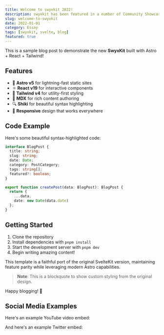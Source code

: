 ```yaml
---
title: Welcome to swyxkit 2022!
description: swyxkit has been featured in a number of Community Showcases and discussions! we take feedback and ship quick.
slug: welcome-to-swyxkit
date: 2022-01-01
category: Essay
tags: [swyxkit, svelte, blog]
featured: true
---
```



This is a sample blog post to demonstrate the new **SwyxKit** built with Astro + React + Tailwind!

## Features

- 🚀 **Astro v5** for lightning-fast static sites
- ⚛️ **React v19** for interactive components
- 🎨 **Tailwind v4** for utility-first styling
- 📝 **MDX** for rich content authoring
- 🔍 **Shiki** for beautiful syntax highlighting
- 📱 **Responsive** design that works everywhere

## Code Example

Here's some beautiful syntax-highlighted code:

```typescript
interface BlogPost {
  title: string;
  slug: string;
  date: Date;
  category: PostCategory;
  tags: string[];
  featured?: boolean;
}

export function createPost(data: BlogPost): BlogPost {
  return {
    ...data,
    date: new Date(data.date)
  };
}
```

## Getting Started

1. Clone the repository
2. Install dependencies with `pnpm install`
3. Start the development server with `pnpm dev`
4. Begin writing amazing content!

This template is a faithful port of the original SvelteKit version, maintaining feature parity while leveraging modern Astro capabilities.

> **Note**: This is a blockquote to show custom styling from the original design.

Happy blogging! 🎉

## Social Media Examples

Here's an example YouTube video embed:

<YouTubeEmbedAstro videoId="dQw4w9WgXcQ" />

And here's an example Twitter embed:

<TwitterEmbedAstro tweetId="1519495982723084290" />
